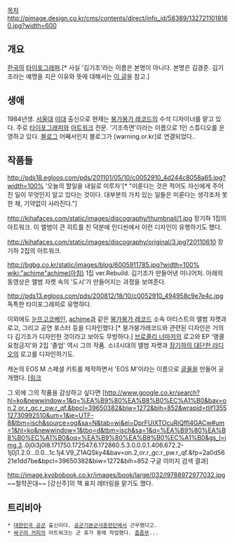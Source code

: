 [[목차]]
http://pimage.design.co.kr/cms/contents/direct/info_id/58389/1327211018160.jpg?width=600

== 개요 ==
[[한국]]의 [[타이포그래피|타이포그래퍼]].[* 사실 '김기조'라는 이름은 본명이 아니다. 본명은 김경준. 김기조라는 예명을 지은 이유와 뜻에 대해서는 [http://www.typographyseoul.com/860 이 글]을 참고.]

== 생애 ==
1984년생. [[서울대]] [[미대]] 출신으로 현재는 [[붕가붕가 레코드]]의 수석 디자이너를 맡고 있다. 주로 [[타이포그래피]]와 [[아트워크]] 전문. '기조측면'이라는 이름으로 1인 스튜디오를 운영하고 있다. [http://kijoside.com/ 블로그] 어째서인지 블로그가 [warning.or.kr]로 연결되었다..

== 작품들 ==
http://pds18.egloos.com/pds/201101/05/10/c0052910_4d244c8058a65.jpg?width=100% 
'오늘의 할일을 내일로 미루자'[* "미룬다는 것은 적어도 자신에게 주어진 일이 무엇인지 알고 있다는 것이다. 대부분의 가치 있는 일들은 미룬다는 생각조차 못한 채, 기약없이 사라진다."] 

http://kihafaces.com/static/images/discography/thumbnail/1.jpg
장기하 1집의 아트워크. 이 앨범이 큰 히트를 친 덕분에 인디씬에서 이런 디자인이 유행하기도 했다.

http://kihafaces.com/static/images/discography/original/3.jpg?20110610
장기하 2집의 아트워크. 

http://bgbg.co.kr/static/images/blog/6005911785.jpg?width=100%
[[wiki:"achime"achime(아침)]] 1집 <Hunch> ver.Rebuild. 
김기조가 만들어낸 미니어처. 아래의 동영상은 앨범 자켓 속의 '도시'가 만들어지는 과정을 보여준다. 
{{{#!html
<iframe width="640" height="360" src="http://www.youtube.com/embed/4nDHGQMW4ck?list=UUauuerMo27ER_3OjDMEEktg" frameborder="0" allowfullscreen></iframe>
}}}

http://pds13.egloos.com/pds/200812/18/10/c0052910_494958c9e7e4c.jpg
독특한 타이포그래피로 유명하다. 

이외에도 [[눈뜨고코베인]], [[achime]]과 같은 [[붕가붕가 레코드]] 소속 아티스트의 앨범 자켓과 로고, 그리고 공연 포스터 등을 디자인했다.[* 붕가붕가레코드와 관련된 디자인은 거의 다 김기조가 디자인한 것이라고 보아도 무방하다.] [[브로콜리 너마저]]의 로고와 EP '앵콜요청금지'와 2집 '졸업' 역시 그의 작품. 소녀시대의 앨범 자켓과 [[장기하의 대단한 라디오]]의 로고를 디자인하기도.

캐논의 EOS M 스페셜 키트를 제작하면서 'EOS M'이라는 이름으로 [[글꼴]]을 만들어 공개했다. [[http://ci-blog.tistory.com/960 링크]

그 외에 그의 작품을 감상하고 싶다면 [http://www.google.co.kr/search?hl=ko&newwindow=1&q=%EA%B9%80%EA%B8%B0%EC%A1%B0&bav=on.2,or.r_gc.r_pw.r_qf.&bpcl=39650382&biw=1272&bih=852&wrapid=tlif135512730992510&um=1&ie=UTF-8&tbm=isch&source=og&sa=N&tab=wi&ei=DprFUIXTOcuRiQffl4GACw#um=1&hl=ko&newwindow=1&tbo=d&tbm=isch&sa=1&q=%EA%B9%80%EA%B8%B0%EC%A1%B0&oq=%EA%B9%80%EA%B8%B0%EC%A1%B0&gs_l=img.3..0j0i3j0l8.171750.172547.6.172860.5.3.0.0.0.1.406.672.2-1j0j1.2.0...0.0...1c.1j4.V9_Z1AQSky4&bav=on.2,or.r_gc.r_pw.r_qf.&fp=2a0d5621e1dd7be&bpcl=39650382&biw=1272&bih=852 구글 이미지 검색 결과] 

http://image.kyobobook.co.kr/images/book/large/032/l9788972977032.jpg
~~철학꼰대~~ [강신주]의 책 표지 레터링을 맡기도 했다.

== 트리비아 ==
 * [[대한민국 공군]] 출신이다. [[공군기본군사훈련단]]에서 근무했다고.
 * [[싸구려 커피]]의 아트워크는 군 휴가 중에 작업했다. [[흠좀무]]...
